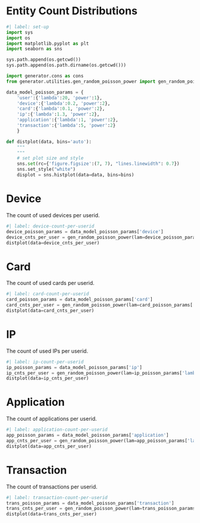 # Entity Count Distributions

```python
#| label: set-up
import sys
import os
import matplotlib.pyplot as plt
import seaborn as sns

sys.path.append(os.getcwd())
sys.path.append(os.path.dirname(os.getcwd()))

import generator.cons as cons
from generator.utilities.gen_random_poisson_power import gen_random_poisson_power

data_model_poisson_params = {
    'user':{'lambda':20, 'power':1}, 
    'device':{'lambda':0.2, 'power':2}, 
    'card':{'lambda':0.1, 'power':2}, 
    'ip':{'lambda':1.3, 'power':2}, 
    'application':{'lambda':1, 'power':2}, 
    'transaction':{'lambda':5, 'power':2}
    }

def distplot(data, bins='auto'):
    """
    """
    # set plot size and style
    sns.set(rc={'figure.figsize':(7, 7), "lines.linewidth": 0.7})
    sns.set_style("white")
    displot = sns.histplot(data=data, bins=bins)
```

# Device

The count of used devices per userid.

```python
#| label: device-count-per-userid
device_poisson_params = data_model_poisson_params['device']
device_cnts_per_user = gen_random_poisson_power(lam=device_poisson_params['lambda'], size=1000, power=device_poisson_params['power'])
distplot(data=device_cnts_per_user)

```

# Card

The count of used cards per userid.

```python
#| label: card-count-per-userid
card_poisson_params = data_model_poisson_params['card']
card_cnts_per_user = gen_random_poisson_power(lam=card_poisson_params['lambda'], size=1000, power=card_poisson_params['power'])
distplot(data=card_cnts_per_user)
```

# IP

The count of used IPs per userid.

```python
#| label: ip-count-per-userid
ip_poisson_params = data_model_poisson_params['ip']
ip_cnts_per_user = gen_random_poisson_power(lam=ip_poisson_params['lambda'], size=1000, power=ip_poisson_params['power'])
distplot(data=ip_cnts_per_user)
```

# Application

The count of applications per userid.

```python
#| label: application-count-per-userid
app_poisson_params = data_model_poisson_params['application']
app_cnts_per_user = gen_random_poisson_power(lam=app_poisson_params['lambda'], size=1000, power=app_poisson_params['power'])
distplot(data=app_cnts_per_user)
```

# Transaction

The count of transactions per userid.

```python
#| label: transaction-count-per-userid
trans_poisson_params = data_model_poisson_params['transaction']
trans_cnts_per_user = gen_random_poisson_power(lam=trans_poisson_params['lambda'], size=1000, power=trans_poisson_params['power'])
distplot(data=trans_cnts_per_user)
```